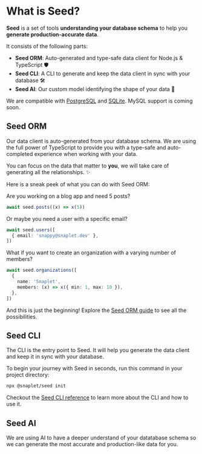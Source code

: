 # What is Seed?

**Seed** is a set of tools **understanding your database schema** to help you **generate production-accurate data**.

It consists of the following parts:

- **Seed ORM**: Auto-generated and type-safe data client for Node.js & TypeScript 🛡️
- **Seed CLI**: A CLI to generate and keep the data client in sync with your database 🛠️
- **Seed AI**: Our custom model identifying the shape of your data 🤖

We are compatible with [PostgreSQL]() and [SQLite](). MySQL support is coming soon.

## Seed ORM

Our data client is auto-generated from your database schema.
We are using the full power of TypeScript to provide you with a type-safe and auto-completed experience when working with your data.

You can focus on the data that matter to **you**, we will take care of generating all the relationships. ✨

Here is a sneak peek of what you can do with Seed ORM:

Are you working on a blog app and need 5 posts?
```ts
await seed.posts((x) => x(5))
```

Or maybe you need a user with a specific email?
```ts
await seed.users([
  { email: 'snappy@snaplet.dev' },
])
```

What if you want to create an organization with a varying number of members?
```ts
await seed.organizations([
  {
    name: 'Snaplet',
    members: (x) => x({ min: 1, max: 10 }),
  },
])
```

And this is just the beginning! Explore the [Seed ORM guide]() to see all the possibilities.

## Seed CLI

The CLI is the entry point to Seed. It will help you generate the data client and keep it in sync with your database.

To begin your journey with Seed in seconds, run this command in your project directory:
```bash >_&nbsp;terminal
npx @snaplet/seed init
```

Checkout the [Seed CLI reference]() to learn more about the CLI and how to use it.

## Seed AI

We are using AI to have a deeper understand of your datatabase schema so we can generate the most accurate and production-like data for you.